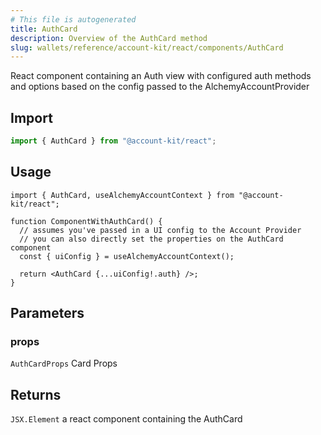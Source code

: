 ```yaml
---
# This file is autogenerated
title: AuthCard
description: Overview of the AuthCard method
slug: wallets/reference/account-kit/react/components/AuthCard
---
```


React component containing an Auth view with configured auth methods
and options based on the config passed to the AlchemyAccountProvider

## Import

```ts
import { AuthCard } from "@account-kit/react";
```

## Usage

```tsx
import { AuthCard, useAlchemyAccountContext } from "@account-kit/react";

function ComponentWithAuthCard() {
  // assumes you've passed in a UI config to the Account Provider
  // you can also directly set the properties on the AuthCard component
  const { uiConfig } = useAlchemyAccountContext();

  return <AuthCard {...uiConfig!.auth} />;
}
```

## Parameters

### props

`AuthCardProps`
Card Props

## Returns

`JSX.Element`
a react component containing the AuthCard

